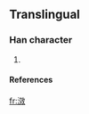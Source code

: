 ==Translingual==
===Han character===
{{Han char|rn=85|rad=水|as=10|sn=13|four=|canj=水卜大大 (EYKK)}}
# {{defn|Han|sort=水10}}
====References====
{{Han ref|kx=0643.241|hdz=31705.021|uh=6EE7|ud=28391}}

[[fr:滧]]